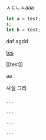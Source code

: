 ㅅㄷㄴㅅaaa

```js
let a = test;
s;
let b = test;
```

daf
agdd

[tes](../test)

[[test]]

aa

사실 그리

````

```

```

```

```
````
